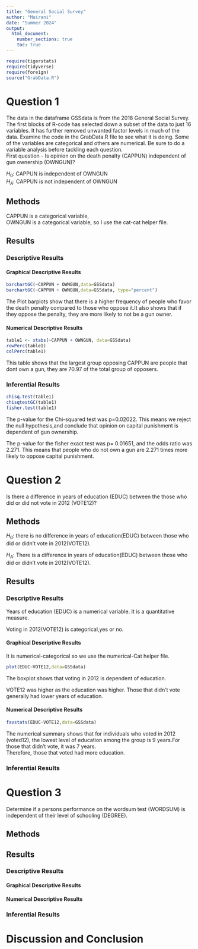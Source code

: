 ```yaml
---
title: "General Social Survey"
author: "Mairani"
date: "Summer 2024"
output: 
  html_document:
    number_sections: true
    toc: true
---
```



```r
require(tigerstats)
require(tidyverse)
require(foreign)
source("GrabData.R")
```




#  Question 1

<!--In this section you explain what you are trying to show.  Where did the data come from?  What is the research or other question you are trying to answer?!-->

The data in the dataframe GSSdata is from the 2018 General Social Survey. The first blocks of R-code has selected down a subset of the data to just 16 variables. It has further removed unwanted factor levels in much of the data. Examine the code in the GrabData.R file to see what it is doing. Some of the variables are categorical and others are numerical. Be sure to do a variable analysis before tackling each question.  
First question - Is opinion on the death penalty (CAPPUN) independent of gun ownership (OWNGUN)?

$H_0$: CAPPUN is independent of OWNGUN  
$H_A$: CAPPUN is not independent of OWNGUN  

## Methods

<!--Decide on your methods:  use "variable analysis" or other appropriate descriptors.  Make sure to choose at least one graphical method and at least one numerical method.!-->

CAPPUN is a categorical variable,   
OWNGUN is a categorical variable, so I use the cat-cat helper file.  

## Results

<!--Divide this section into two sub-sections:  One for your descriptive  results and one for your inferential results.!-->

### Descriptive Results

#### Graphical Descriptive Results

<!--Graphical results here.  Make sure to show your code.  Provide appropriate labels for axes, giving units if possible, and provide a good title for the graph, too.  Use the graphical results to describe the patterns if any that exist in the data as focused toward the research question!-->
```r
barchartGC(~CAPPUN + OWNGUN,data=GSSdata)
barchartGC(~CAPPUN + OWNGUN,data=GSSdata, type="percent")

```

The Plot barplots show that there is a higher frequency of people who favor the death penalty compared to those who oppose it.It also shows that if they oppose the penalty, they are more likely to not be a gun owner.    

#### Numerical Descriptive Results  

```r
table1 <- xtabs(~CAPPUN + OWNGUN, data=GSSdata)
rowPerc(table1)
colPerc(table1)
```
This table shows that the largest group opposing CAPPUN are people that dont own a gun, they are 70.97 of the total group of opposers.

<!--Numerical results go here. Use the numerical results to describe the patterns if any that exist in the data as focused toward the research question!-->

### Inferential Results

```r
chisq.test(table1)
chisqtestGC(table1)
fisher.test(table1)
```

The p-value for the Chi-squared test was p=0.02022.
This means we reject the null hypothesis,and conclude that opinion on capital punishment is dependent of gun ownership.  

The p-value for the fisher exact test was p= 0.01651, and the odds ratio was 2.271. This means that people who do not own a gun are 2.271 times more likely to oppose capital punishment. 

<!--State hypothesis clearly.  Make sure your discussion of the inferential test covers all the aspects that the test output produces, such as test statistic, p-value etc.  Make a decision about the null hypothesis, explain the assumptions on which the selected test/procedure was based, and why the chosen procedure satisfys the assumptions and is appropriate to answer the research question!-->

#  Question 2

<!--In this section you explain what you are trying to show.  Where did the data come from?  What is the research or other question you are trying to answer?!-->

Is there a difference in years of education (EDUC) between the those who did or did not vote in 2012 (VOTE12)?


## Methods

<!--Decide on your methods:  use "variable analysis" or other appropriate descriptors.  Make sure to choose at least one graphical method and at least one numerical method.!-->

$H_0$: there is no difference in years of education(EDUC) between those who did or didn't vote in 2012(VOTE12).  

$H_A$: There is a difference in years of education(EDUC) between those who did or didn't vote in 2012(VOTE12).  

## Results

<!--Divide this section into two sub-sections:  One for your descriptive  results and one for your inferential results.!-->

### Descriptive Results
Years of education (EDUC) is a numerical variable. It is a quantitative measure.  

Voting in 2012(VOTE12) is categorical,yes or no.    

#### Graphical Descriptive Results

<!--Graphical results here.  Make sure to show your code.  Provide appropriate labels for axes, giving units if possible, and provide a good title for the graph, too.  Use the graphical results to describe the patterns if any that exist in the data as focused toward the research question!-->
It is numerical-categorical so we use the numerical-Cat helper file.  

```r
plot(EDUC~VOTE12,data=GSSdata)
```

The boxplot shows that voting in 2012 is dependent of education.   

VOTE12 was higher as the education was higher. Those that didn't vote generally had lower years of education.  

#### Numerical Descriptive Results

```r
favstats(EDUC~VOTE12,data=GSSdata)
```
<!--Numerical results go here. Use the numerical results to describe the patterns if any that exist in the data as focused toward the research question!-->
  The numerical summary shows that for individuals who voted in 2012 (voted12), the lowest level of education among the group is 9 years.For those that didn't vote, it was 7 years.   
  Therefore, those that voted had more education.  
  
### Inferential Results

<!--State hypothesis clearly.  Make sure your discussion of the inferential test covers all the aspects that the test output produces, such as test statistic, p-value etc.  Make a decision about the null hypothesis, explain the assumptions on which the selected test/procedure was based, and why the chosen procedure satisfys the assumptions and is appropriate to answer the research question!-->

#  Question 3

<!--In this section you explain what you are trying to show.  Where did the data come from?  What is the research or other question you are trying to answer?!-->

Determine if a persons performance on the wordsum test (WORDSUM) is independent of their level of schooling (DEGREE).

## Methods

<!--Decide on your methods:  use "variable analysis" or other appropriate descriptors.  Make sure to choose at least one graphical method and at least one numerical method.!-->

## Results

<!--Divide this section into two sub-sections:  One for your descriptive  results and one for your inferential results.!-->

### Descriptive Results

#### Graphical Descriptive Results

<!--Graphical results here.  Make sure to show your code.  Provide appropriate labels for axes, giving units if possible, and provide a good title for the graph, too.  Use the graphical results to describe the patterns if any that exist in the data as focused toward the research question!-->

#### Numerical Descriptive Results

<!--Numerical results go here. Use the numerical results to describe the patterns if any that exist in the data as focused toward the research question!-->

### Inferential Results

<!--State hypothesis clearly.  Make sure your discussion of the inferential test covers all the aspects that the test output produces, such as test statistic, p-value etc.  Make a decision about the null hypothesis, explain the assumptions on which the selected test/procedure was based, and why the chosen procedure satisfys the assumptions and is appropriate to answer the research question!-->


# Discussion and Conclusion

<!--Discussion and conclusion here.  If you found a relationship be sure to consider whether the relationship occurs because one of the variavbles causes the other, or whether they perhasps are related for some other reason.  Watch the chapter 6 videos from the GeorgeTown videos collection.!-->

